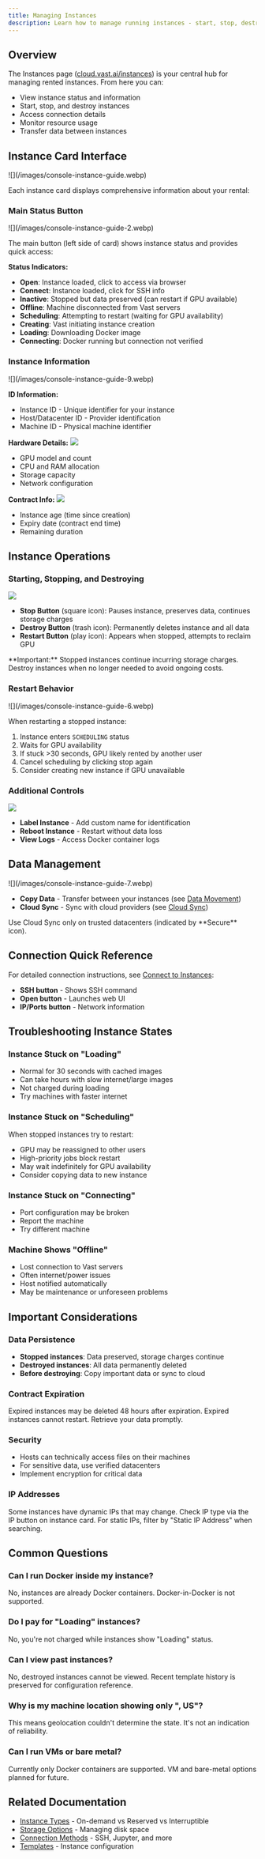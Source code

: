 ```yaml
---
title: Managing Instances
description: Learn how to manage running instances - start, stop, destroy, monitor status, and handle common operational tasks.
---
```


## Overview

The Instances page ([cloud.vast.ai/instances](https://cloud.vast.ai/instances)) is your central hub for managing rented instances. From here you can:

- View instance status and information
- Start, stop, and destroy instances
- Access connection details
- Monitor resource usage
- Transfer data between instances

## Instance Card Interface

<Frame caption="Instances Page">
![](/images/console-instance-guide.webp)
</Frame>

Each instance card displays comprehensive information about your rental:

### Main Status Button

<Frame caption="Open button">
![](/images/console-instance-guide-2.webp)
</Frame>

The main button (left side of card) shows instance status and provides quick access:

**Status Indicators:**
- **Open**: Instance loaded, click to access via browser
- **Connect**: Instance loaded, click for SSH info
- **Inactive**: Stopped but data preserved (can restart if GPU available)
- **Offline**: Machine disconnected from Vast servers
- **Scheduling**: Attempting to restart (waiting for GPU availability)
- **Creating**: Vast initiating instance creation
- **Loading**: Downloading Docker image
- **Connecting**: Docker running but connection not verified

### Instance Information

<Frame caption="ID numbers">
![](/images/console-instance-guide-9.webp)
</Frame>

**ID Information:**
- Instance ID - Unique identifier for your instance
- Host/Datacenter ID - Provider identification
- Machine ID - Physical machine identifier

**Hardware Details:**
![](/images/console-instance-guide-10.webp)
- GPU model and count
- CPU and RAM allocation
- Storage capacity
- Network configuration

**Contract Info:**
![](/images/console-instance-guide-12.webp)
- Instance age (time since creation)
- Expiry date (contract end time)
- Remaining duration

## Instance Operations

### Starting, Stopping, and Destroying

![](/images/console-instance-guide-5.webp)

- **Stop Button** (square icon): Pauses instance, preserves data, continues storage charges
- **Destroy Button** (trash icon): Permanently deletes instance and all data
- **Restart Button** (play icon): Appears when stopped, attempts to reclaim GPU

<Warning>
**Important:** Stopped instances continue incurring storage charges. Destroy instances when no longer needed to avoid ongoing costs.
</Warning>

### Restart Behavior

<Frame caption="Play button">
![](/images/console-instance-guide-6.webp)
</Frame>

When restarting a stopped instance:
1. Instance enters `SCHEDULING` status
2. Waits for GPU availability
3. If stuck >30 seconds, GPU likely rented by another user
4. Cancel scheduling by clicking stop again
5. Consider creating new instance if GPU unavailable

### Additional Controls

![](/images/console-instance-guide-13.webp)

- **Label Instance** - Add custom name for identification
- **Reboot Instance** - Restart without data loss
- **View Logs** - Access Docker container logs

## Data Management

<Frame caption="Data movement">
![](/images/console-instance-guide-7.webp)
</Frame>

- **Copy Data** - Transfer between your instances (see [Data Movement](/documentation/instances/storage/data-movement))
- **Cloud Sync** - Sync with cloud providers (see [Cloud Sync](/documentation/instances/storage/cloud-sync))

<Note>
Use Cloud Sync only on trusted datacenters (indicated by **Secure** icon).
</Note>

## Connection Quick Reference

For detailed connection instructions, see [Connect to Instances](/documentation/instances/connect/overview):
- **SSH button** - Shows SSH command
- **Open button** - Launches web UI
- **IP/Ports button** - Network information

## Troubleshooting Instance States

### Instance Stuck on "Loading"
- Normal for 30 seconds with cached images
- Can take hours with slow internet/large images
- Not charged during loading
- Try machines with faster internet

### Instance Stuck on "Scheduling"
When stopped instances try to restart:
- GPU may be reassigned to other users
- High-priority jobs block restart
- May wait indefinitely for GPU availability
- Consider copying data to new instance

### Instance Stuck on "Connecting"
- Port configuration may be broken
- Report the machine
- Try different machine

### Machine Shows "Offline"
- Lost connection to Vast servers
- Often internet/power issues
- Host notified automatically
- May be maintenance or unforeseen problems

## Important Considerations

### Data Persistence
- **Stopped instances**: Data preserved, storage charges continue
- **Destroyed instances**: All data permanently deleted
- **Before destroying**: Copy important data or sync to cloud

### Contract Expiration
<Warning>
Expired instances may be deleted 48 hours after expiration. Expired instances cannot restart. Retrieve your data promptly.
</Warning>

### Security
- Hosts can technically access files on their machines
- For sensitive data, use verified datacenters
- Implement encryption for critical data

### IP Addresses
Some instances have dynamic IPs that may change. Check IP type via the IP button on instance card. For static IPs, filter by "Static IP Address" when searching.

## Common Questions

### Can I run Docker inside my instance?
No, instances are already Docker containers. Docker-in-Docker is not supported.

### Do I pay for "Loading" instances?
No, you're not charged while instances show "Loading" status.

### Can I view past instances?
No, destroyed instances cannot be viewed. Recent template history is preserved for configuration reference.

### Why is my machine location showing only ", US"?
This means geolocation couldn't determine the state. It's not an indication of reliability.

### Can I run VMs or bare metal?
Currently only Docker containers are supported. VM and bare-metal options planned for future.

## Related Documentation

- [Instance Types](/documentation/instances/instance-types) - On-demand vs Reserved vs Interruptible
- [Storage Options](/documentation/instances/storage/types) - Managing disk space
- [Connection Methods](/documentation/instances/connect/overview) - SSH, Jupyter, and more
- [Templates](/documentation/instances/templates) - Instance configuration